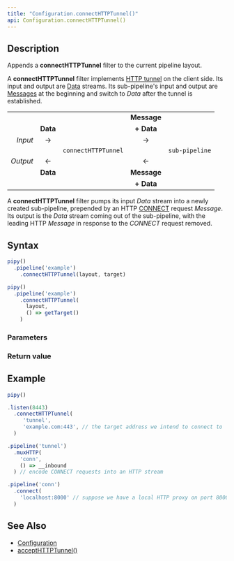 ```yaml
---
title: "Configuration.connectHTTPTunnel()"
api: Configuration.connectHTTPTunnel()
---
```


## Description

Appends a **connectHTTPTunnel** filter to the current pipeline layout.

A **connectHTTPTunnel** filter implements [HTTP tunnel](https://en.wikipedia.org/wiki/HTTP_tunnel) on the client side. Its input and output are [Data](/reference/api/Data) streams. Its sub-pipeline's input and output are [Messages](/reference/api/Message) at the beginning and switch to _Data_ after the tunnel is established.

|          |          |                     |             |                |
|---------:|:--------:|:-------------------:|:-----------:|:--------------:|
|          |          |                     | **Message** |                |
|          | **Data** |                     | **+ Data**  |                |
| _Input_  | →        |                     | →           |                |
|          |          | `connectHTTPTunnel` |             | `sub-pipeline` |
| _Output_ | ←        |                     | ←           |                |
|          | **Data** |                     | **Message** |                |
|          |          |                     | **+ Data**  |                |

A **connectHTTPTunnel** filter pumps its input _Data_ stream into a newly created sub-pipeline, prepended by an HTTP [CONNECT](https://developer.mozilla.org/docs/Web/HTTP/Methods/CONNECT) request _Message_. Its output is the _Data_ stream coming out of the sub-pipeline, with the leading HTTP _Message_ in response to the _CONNECT_ request removed.

## Syntax

``` js
pipy()
  .pipeline('example')
    .connectHTTPTunnel(layout, target)

pipy()
  .pipeline('example')
    .connectHTTPTunnel(
      layout,
      () => getTarget()
    )
```

### Parameters

<Parameters/>

### Return value

<ReturnValue/>

## Example

``` js
pipy()

.listen(8443)
  .connectHTTPTunnel(
     'tunnel',
     'example.com:443', // the target address we intend to connect to
  )

.pipeline('tunnel')
  .muxHTTP(
    'conn',
    () => __inbound
  ) // encode CONNECT requests into an HTTP stream

.pipeline('conn')
  .connect(
    'localhost:8000' // suppose we have a local HTTP proxy on port 8000
  )
```

## See Also

* [Configuration](/reference/api/Configuration)
* [acceptHTTPTunnel()](/reference/api/Configuration/acceptHTTPTunnel)

